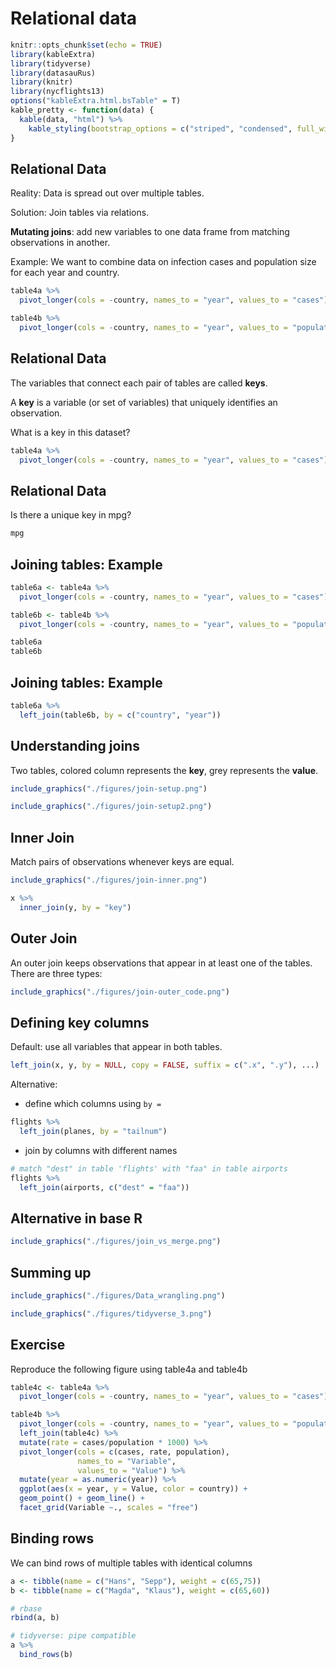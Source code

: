 # Relational data

```r
knitr::opts_chunk$set(echo = TRUE)
library(kableExtra)
library(tidyverse)
library(datasauRus)
library(knitr)
library(nycflights13)
options("kableExtra.html.bsTable" = T)
kable_pretty <- function(data) {
  kable(data, "html") %>%
    kable_styling(bootstrap_options = c("striped", "condensed", full_width=T, position = "center"), full_width=F)
}
```


## Relational Data

Reality: Data is spread out over multiple tables. 

Solution: Join tables via relations. 

__Mutating joins__: add new variables to one data frame from matching observations in another. 


Example: We want to combine data on infection cases and population size for each year and country.

<div class="columns-2">
```r
table4a %>% 
  pivot_longer(cols = -country, names_to = "year", values_to = "cases")

table4b %>% 
  pivot_longer(cols = -country, names_to = "year", values_to = "population")

```
<div>


## Relational Data

The variables that connect each pair of tables are called __keys__. 

A __key__ is a variable (or set of variables) that uniquely identifies an observation. 

What is a key in this dataset?

```r
table4a %>% 
  pivot_longer(cols = -country, names_to = "year", values_to = "cases")
```

## Relational Data

Is there a unique key in mpg?

```r
mpg
```



## Joining tables: Example

```r
table6a <- table4a %>% 
  pivot_longer(cols = -country, names_to = "year", values_to = "cases")

table6b <- table4b %>% 
  pivot_longer(cols = -country, names_to = "year", values_to = "population")

```


<div class="columns-2">
```r
table6a
table6b

```
<div>

## Joining tables: Example


```r
table6a %>% 
  left_join(table6b, by = c("country", "year"))
```


## Understanding joins

Two tables, colored column represents the __key__, grey represents the __value__. 


```r
include_graphics("./figures/join-setup.png")
```


```r
include_graphics("./figures/join-setup2.png")
```


## Inner Join

Match pairs of observations whenever keys are equal. 


```r
include_graphics("./figures/join-inner.png")
```


```r

x %>% 
  inner_join(y, by = "key")
```


## Outer Join

An outer join keeps observations that appear in at least one of the tables. There are three types: 

```r
include_graphics("./figures/join-outer_code.png")
```

## Defining key columns


Default: use all variables that appear in both tables. 

```r
left_join(x, y, by = NULL, copy = FALSE, suffix = c(".x", ".y"), ...)
```


Alternative: 

- define which columns using `by = `

```r
flights %>% 
  left_join(planes, by = "tailnum")
```

- join by columns with different names

```r
# match "dest" in table 'flights' with "faa" in table airports
flights %>% 
  left_join(airports, c("dest" = "faa"))
```


## Alternative in base R

```r
include_graphics("./figures/join_vs_merge.png")
```

## Summing up

```r
include_graphics("./figures/Data_wrangling.png")
```

```r
include_graphics("./figures/tidyverse_3.png")
```


## Exercise


Reproduce the following figure using table4a and table4b

```r
table4c <- table4a %>% 
  pivot_longer(cols = -country, names_to = "year", values_to = "cases")

table4b %>% 
  pivot_longer(cols = -country, names_to = "year", values_to = "population") %>% 
  left_join(table4c) %>% 
  mutate(rate = cases/population * 1000) %>% 
  pivot_longer(cols = c(cases, rate, population), 
               names_to = "Variable", 
               values_to = "Value") %>% 
  mutate(year = as.numeric(year)) %>% 
  ggplot(aes(x = year, y = Value, color = country)) + 
  geom_point() + geom_line() +
  facet_grid(Variable ~., scales = "free")

```




## Binding rows

We can bind rows of multiple tables with identical columns

```r
a <- tibble(name = c("Hans", "Sepp"), weight = c(65,75))
b <- tibble(name = c("Magda", "Klaus"), weight = c(65,60))
```

<div class="columns-2">
```r
# rbase
rbind(a, b)

# tidyverse: pipe compatible
a %>% 
  bind_rows(b)

```
<div>
